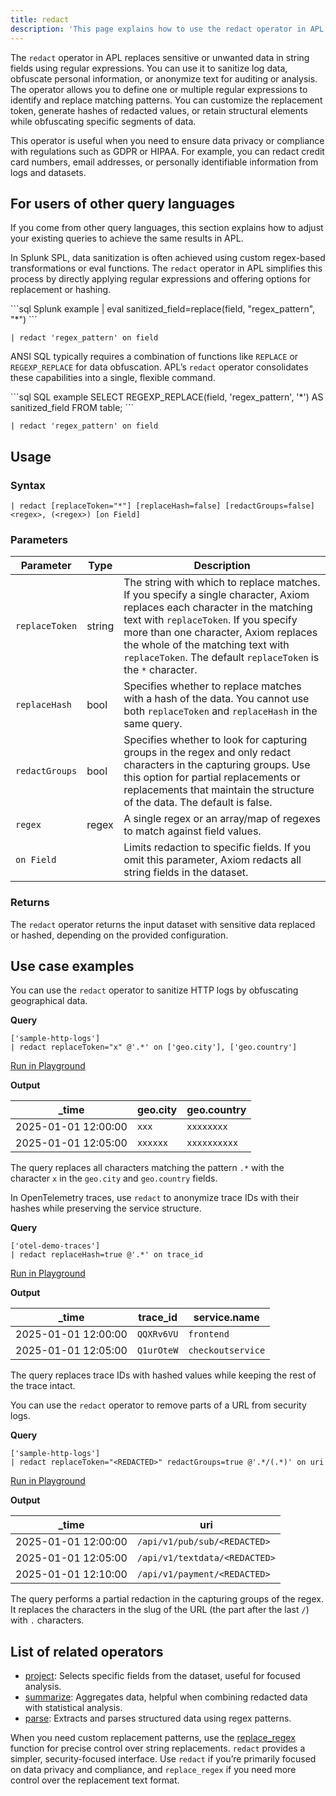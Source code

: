 ```yaml
---
title: redact
description: 'This page explains how to use the redact operator in APL.'
---
```


The `redact` operator in APL replaces sensitive or unwanted data in string fields using regular expressions. You can use it to sanitize log data, obfuscate personal information, or anonymize text for auditing or analysis. The operator allows you to define one or multiple regular expressions to identify and replace matching patterns. You can customize the replacement token, generate hashes of redacted values, or retain structural elements while obfuscating specific segments of data.

This operator is useful when you need to ensure data privacy or compliance with regulations such as GDPR or HIPAA. For example, you can redact credit card numbers, email addresses, or personally identifiable information from logs and datasets.

## For users of other query languages

If you come from other query languages, this section explains how to adjust your existing queries to achieve the same results in APL.

<AccordionGroup>
<Accordion title="Splunk SPL users">

In Splunk SPL, data sanitization is often achieved using custom regex-based transformations or eval functions. The `redact` operator in APL simplifies this process by directly applying regular expressions and offering options for replacement or hashing.

<CodeGroup>
```sql Splunk example
| eval sanitized_field=replace(field, "regex_pattern", "*")
```

```kusto APL equivalent
| redact 'regex_pattern' on field
```
</CodeGroup>

</Accordion>
<Accordion title="ANSI SQL users">

ANSI SQL typically requires a combination of functions like `REPLACE` or `REGEXP_REPLACE` for data obfuscation. APL’s `redact` operator consolidates these capabilities into a single, flexible command.

<CodeGroup>
```sql SQL example
SELECT REGEXP_REPLACE(field, 'regex_pattern', '*') AS sanitized_field FROM table;
```

```kusto APL equivalent
| redact 'regex_pattern' on field
```
</CodeGroup>

</Accordion>
</AccordionGroup>

## Usage

### Syntax

```kusto
| redact [replaceToken="*"] [replaceHash=false] [redactGroups=false] <regex>, (<regex>) [on Field]
```

### Parameters

| Parameter       | Type     | Description                                                                 |
|-----------------|----------|-----------------------------------------------------------------------------|
| `replaceToken`  | string   | The string with which to replace matches. If you specify a single character, Axiom replaces each character in the matching text with `replaceToken`. If you specify more than one character, Axiom replaces the whole of the matching text with `replaceToken`. The default `replaceToken` is the `*` character. |
| `replaceHash`   | bool     | Specifies whether to replace matches with a hash of the data. You cannot use both `replaceToken` and `replaceHash` in the same query.     |
| `redactGroups`  | bool     | Specifies whether to look for capturing groups in the regex and only redact characters in the capturing groups. Use this option for partial replacements or replacements that maintain the structure of the data. The default is false. |
| `regex`         | regex    | A single regex or an array/map of regexes to match against field values.    |
| `on Field`      |          | Limits redaction to specific fields. If you omit this parameter, Axiom redacts all string fields in the dataset.    |

### Returns

The `redact` operator returns the input dataset with sensitive data replaced or hashed, depending on the provided configuration.

## Use case examples

<Tabs>
<Tab title="Log analysis">

You can use the `redact` operator to sanitize HTTP logs by obfuscating geographical data.

**Query**

```kusto
['sample-http-logs']
| redact replaceToken="x" @'.*' on ['geo.city'], ['geo.country']
```

[Run in Playground](https://play.axiom.co/axiom-play-qf1k/query?initForm=%7B%22apl%22%3A%22%5B'sample-http-logs'%5D%20%7C%20redact%20replaceToken%3D'x'%20%40'.*'%20on%20%5B'geo.city'%5D%2C%20%5B'geo.country'%5D%22%7D)

**Output**

| _time               | geo.city | geo.country |
|---------------------|----------|-------------|
| 2025-01-01 12:00:00 | `xxx`      | `xxxxxxxx`         |
| 2025-01-01 12:05:00 | `xxxxxx`      | `xxxxxxxxxx`         |

The query replaces all characters matching the pattern `.*` with the character `x` in the `geo.city` and `geo.country` fields.

</Tab>
<Tab title="OpenTelemetry traces">

In OpenTelemetry traces, use `redact` to anonymize trace IDs with their hashes while preserving the service structure.

**Query**

```kusto
['otel-demo-traces']
| redact replaceHash=true @'.*' on trace_id
```

[Run in Playground](https://play.axiom.co/axiom-play-qf1k/query?initForm=%7B%22apl%22%3A%22%5B'otel-demo-traces'%5D%20%7C%20redact%20replaceHash%3Dtrue%20%40'.*'%20on%20trace_id%22%7D)

**Output**

| _time               | trace_id          | service.name       |
|---------------------|-------------------|--------------------|
| 2025-01-01 12:00:00 | `QQXRv6VU`   | `frontend`         |
| 2025-01-01 12:05:00 | `Q1urOteW`   | `checkoutservice`  |

The query replaces trace IDs with hashed values while keeping the rest of the trace intact.

</Tab>
<Tab title="Security logs">

You can use the `redact` operator to remove parts of a URL from security logs.

**Query**

```kusto
['sample-http-logs']
| redact replaceToken="<REDACTED>" redactGroups=true @'.*/(.*)' on uri
```

[Run in Playground](https://play.axiom.co/axiom-play-qf1k/query?initForm=%7B%22apl%22%3A%22%5B'sample-http-logs'%5D%20%7C%20redact%20replaceToken%3D'%3CREDACTED%3E'%20redactGroups%3Dtrue%20%40'.*%2F(.*)'%20on%20uri%22%7D)

**Output**

| _time               | uri |
|---------------------|----------|
| 2025-01-01 12:00:00 | `/api/v1/pub/sub/<REDACTED>`      |
| 2025-01-01 12:05:00 | `/api/v1/textdata/<REDACTED>`      |
| 2025-01-01 12:10:00 | `/api/v1/payment/<REDACTED>`      |

The query performs a partial redaction in the capturing groups of the regex. It replaces the characters in the slug of the URL (the part after the last `/`) with `.` characters.

</Tab>
</Tabs>

## List of related operators

- [project](/apl/tabular-operators/project-operator): Selects specific fields from the dataset, useful for focused analysis.
- [summarize](/apl/tabular-operators/summarize-operator): Aggregates data, helpful when combining redacted data with statistical analysis.
- [parse](/apl/tabular-operators/parse-operator): Extracts and parses structured data using regex patterns.

When you need custom replacement patterns, use the [replace_regex](/apl/scalar-functions/string-functions#replace-regex) function for precise control over string replacements. `redact` provides a simpler, security-focused interface. Use `redact` if you’re primarily focused on data privacy and compliance, and `replace_regex` if you need more control over the replacement text format.